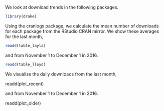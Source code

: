 We look at download trends in the following packages.

```{r}
library(drake)
```


Using the cranlogs package, we calculate the mean number of downloads for each package from the RStudio CRAN mirror. We show these averages for the last month,

```{r}
readd(table_layla)
```

and from November 1 to December 1 in 2016.


```{r}
readd(table_lloyd)
```


We visualize the daily downloads from the last month,

readd(plot_recent)

and from November 1 to December 1 in 2016.

readd(plot_older)
